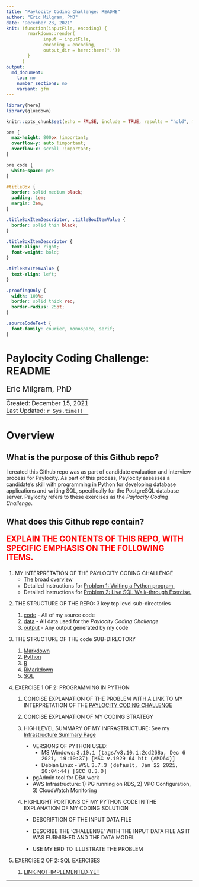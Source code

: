 ```yaml
---
title: "Paylocity Coding Challenge: README"
author: "Eric Milgram, PhD"
date: "December 23, 2021"
knit: (function(inputFile, encoding) {
        rmarkdown::render(
              input = inputFile,
              encoding = encoding,
              output_dir = here::here("."))
        }
      )
output:
  md_document:
    toc: no
    number_sections: no
    variant: gfm
---
```


```r
library(here)
library(gluedown)

knitr::opts_chunk$set(echo = FALSE, include = TRUE, results = "hold", message = FALSE)
```

```css

pre {
  max-height: 800px !important;
  overflow-y: auto !important;
  overflow-x: scroll !important;
}

pre code {
  white-space: pre
}

#titleBox {
  border: solid medium black;
  padding: 1em;
  margin: 2em;
}

.titleBoxItemDescriptor, .titleBoxItemValue {
  border: solid thin black;
}

.titleBoxItemDescriptor {
  text-align: right;
  font-weight: bold;
}

.titleBoxItemValue {
  text-align: left;
}

.proofingOnly {
  width: 100%;
  border: solid thick red;
  border-radius: 25pt;
}

.sourceCodeText {
  font-family: courier, monospace, serif;
}

```

# Paylocity Coding Challenge: README

<div style="font-size: 1.5em; padding-bottom: 0;">Eric Milgram, PhD</div>
<table>
<tbody>
<tr>
  <td style="padding: 0; display: none;">
    <a href="https://github.com/ScientificProgrammer/PaylocityCodingChallenge">ScientificProgrammer/PaylocityCodingChallenge</a>
  </td>
</tr>
<tr>
  <td style="padding: 0;">
    Created: December 15, 2021
  </td>
</tr>
<tr>
  <td style="padding: 0;">
    Last Updated: `r Sys.time()`</span>
  </td>
</tr>
</tbody>
</table>


# Overview

## What is the purpose of this Github repo?

I created this Github repo was as part of candidate evaluation and
interview process for Paylocity. As part of this process, Paylocity
assesses a candidate's skill with programming in Python for developing database
applications and writing SQL, specifically for the PostgreSQL database server.
Paylocity refers to these exercises as the *Paylocity Coding Challenge*.

## What does this Github repo contain?
<div class="proofingOnlyContainer">
<div style="color: red; font-size: 1.5em; font-weight: bold;">
EXPLAIN THE CONTENTS OF THIS REPO, WITH SPECIFIC EMPHASIS ON THE
FOLLOWING ITEMS.
</div>
<ol>
<li>
  <div>MY INTERPRETATION OF THE PAYLOCITY CODING CHALLENGE</div>
  <ul>
    <li><a href="code/Markdown/pcc_010_challenge_overview.md">The broad overview</a></li>
    <li>Detailed instructions for <a href="code/Markdown/pcc_020-010_problem1_write_python_program.md">Problem 1: Writing a Python program.</a></li>
    <li>Detailed instructions for <a href="code/Markdown/pcc_020-020_problem2_sql_live_walkthrough.md">Problem 2: Live SQL Walk-through Exercise.</a></li>
  </ul>
</li>
<li>
  <p>THE STRUCTURE OF THE REPO: 3 key top level sub-directories</p>
<ol>
  <li><span class='sourceCodeText'><a href="./code">code</a></span> - All of my source code</li>
  <li><span class='sourceCodeText'><a href="./data">data</a></span> - All data used for the *Paylocity Coding Challenge*</li>
  <li><span class='sourceCodeText'><a href="./output">output</a></span> - Any output generated by my code</li>
</ol>
</li>
<li>
   <p>THE STRUCTURE OF THE <span class='sourceCodeText'>code</span> SUB-DIRECTORY</p>
   <ol>
    <li><span class='sourceCodeText'><a href="./code/Markdown">Markdown</a></span></li>
    <li><span class='sourceCodeText'><a href="./code/Python">Python</a></span></li>
    <li><span class='sourceCodeText'><a href="./code/R">R</a></span></li>
    <li><span class='sourceCodeText'><a href="./code/RMarkdown">RMarkdown</a></span></li>
    <li><span class='sourceCodeText'><a href="./code/SQL">SQL</a></span></li>
  </ol>
</li>
<li>
  <p>EXERCISE 1 OF 2: PROGRAMMING IN PYTHON</p>
  <ol>
    <li><p>CONCISE EXPLANATION OF THE PROBLEM WITH A LINK TO MY INTERPRETATION OF THE <a href='`r here::here("code/Markdown/pcc_010_challenge_overview.md")`'>PAYLOCITY CODING CHALLENGE</a></p></li>
    <li><p>CONCISE EXPLANATION OF MY CODING STRATEGY</p></li>
    <li>
      <p>HIGH LEVEL SUMMARY OF MY INFRASTRUCTURE: See my <a href="code/Markdown/pcc_100_system_description.md">Infrastructure Summary Page</a></p>
      <ul>
        <li>
          <div>VERSIONS OF PYTHON USED:</div>
          <ul>
            <li>MS Windows: <span style="font-family: courier new, courier, monospace, serif;">3.10.1 (tags/v3.10.1:2cd268a, Dec  6 2021, 19:10:37) [MSC v.1929 64 bit (AMD64)]</span></li>
            <li>Debian Linux - WSL <span style="font-family: courier new, courier, monospace, serif;">3.7.3 (default, Jan 22 2021, 20:04:44) [GCC 8.3.0]</span></li>
          </ul>
        </li>
        <li>pgAdmin tool for DBA work</li>
        <li>AWS Infrastructure: 1) PG running on RDS, 2) VPC Configuration, 3) CloudWatch Monitoring</li>
      </ul
    </li>
    <li>
      <p>HIGHLIGHT PORTIONS OF MY PYTHON CODE IN THE EXPLANATION OF MY CODING SOLUTION</p>
      <ul>
        <li><p>DESCRIPTION OF THE INPUT DATA FILE</p></li>
        <li><p>DESCRIBE THE 'CHALLENGE' WITH THE INPUT DATA FILE AS IT WAS FURNISHED AND THE DATA MODEL</p></li>
        <li><p>USE MY ERD TO ILLUSTRATE THE PROBLEM</p></li>
      <ul>
    </li>
  </ol>
</li>
<li>
  <p>EXERCISE 2 OF 2: SQL EXERCISES</p>
  <ol>
    <li><a href='https://example.com'>LINK-NOT-IMPLEMENTED-YET</a></li>
  </ol>
</li>
</ol>
</div>

---
